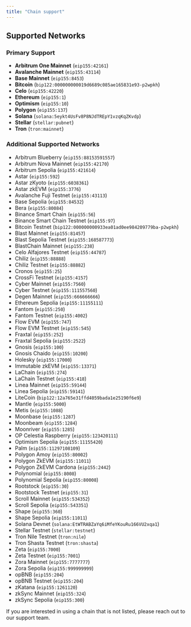 ```yaml
---
title: "Chain support"
---
```


## Supported Networks

### Primary Support

* **Arbitrum One Mainnet** (`eip155:42161`)
* **Avalanche Mainnet** (`eip155:43114`)
* **Base Mainnet** (`eip155:8453`)
* **Bitcoin** (`bip122:000000000019d6689c085ae165831e93-p2wpkh`)
* **Celo** (`eip155:42220`)
* **Ethereum** (`eip155:1`)
* **Optimism** (`eip155:10`)
* **Polygon** (`eip155:137`)
* **Solana** (`solana:5eykt4UsFv8P8NJdTREpY1vzqKqZKvdp`)
* **Stellar** (`stellar:pubnet`)
* **Tron** (`tron:mainnet`)

### Additional Supported Networks

* Arbitrum Blueberry (`eip155:88153591557`)
* Arbitrum Nova Mainnet (`eip155:42170`)
* Arbitrum Sepolia (`eip155:421614`)
* Astar (`eip155:592`)
* Astar zKyoto (`eip155:6038361`)
* Astar zkEVM (`eip155:3776`)
* Avalanche Fuji Testnet (`eip155:43113`)
* Base Sepolia (`eip155:84532`)
* Bera (`eip155:80084`)
* Binance Smart Chain (`eip155:56`)
* Binance Smart Chain Testnet (`eip155:97`)
* Bitcoin Testnet (`bip122:000000000933ea01ad0ee984209779ba-p2wpkh`)
* Blast Mainnet (`eip155:81457`)
* Blast Sepolia Testnet (`eip155:168587773`)
* BlastChain Mainnet (`eip155:238`)
* Celo Alfajores Testnet (`eip155:44787`)
* Chiliz (`eip155:88888`)
* Chiliz Testnet (`eip155:88882`)
* Cronos (`eip155:25`)
* CrossFi Testnet (`eip155:4157`)
* Cyber Mainnet (`eip155:7560`)
* Cyber Testnet (`eip155:111557560`)
* Degen Mainnet (`eip155:666666666`)
* Ethereum Sepolia (`eip155:11155111`)
* Fantom (`eip155:250`)
* Fantom Testnet (`eip155:4002`)
* Flow EVM (`eip155:747`)
* Flow EVM Testnet (`eip155:545`)
* Fraxtal (`eip155:252`)
* Fraxtal Sepolia (`eip155:2522`)
* Gnosis (`eip155:100`)
* Gnosis Chaido (`eip155:10200`)
* Holesky (`eip155:17000`)
* Immutable zkEVM (`eip155:13371`)
* LaChain (`eip155:274`)
* LaChain Testnet (`eip155:418`)
* Linea Mainnet (`eip155:59144`)
* Linea Sepolia (`eip155:59141`)
* LiteCoin (`bip122:12a765e31ffd4059bada1e25190f6e9`)
* Mantle (`eip155:5000`)
* Metis (`eip155:1088`)
* Moonbase (`eip155:1287`)
* Moonbeam (`eip155:1284`)
* Moonriver (`eip155:1285`)
* OP Celestia Raspberry (`eip155:123420111`)
* Optimism Sepolia (`eip155:11155420`)
* Palm (`eip155:11297108109`)
* Polygon Amoy (`eip155:80002`)
* Polygon ZkEVM (`eip155:11011`)
* Polygon ZkEVM Cardona (`eip155:2442`)
* Polynomial (`eip155:8008`)
* Polynomial Sepolia (`eip155:80008`)
* Rootstock (`eip155:30`)
* Rootstock Testnet (`eip155:31`)
* Scroll Mainnet (`eip155:534352`)
* Scroll Sepolia (`eip155:543351`)
* Shape (`eip155:360`)
* Shape Sepolia (`eip155:11011`)
* Solana Devnet (`solana:EtWTRABZaYq6iMfeYKouRu166VU2xqa1`)
* Stellar Testnet (`stellar:testnet`)
* Tron Nile Testnet (`tron:nile`)
* Tron Shasta Testnet (`tron:shasta`)
* Zeta (`eip155:7000`)
* Zeta Testnet (`eip155:7001`)
* Zora Mainnet (`eip155:7777777`)
* Zora Sepolia (`eip155:999999999`)
* opBNB (`eip155:204`)
* opBNB Testnet (`eip155:204`)
* zKatana (`eip155:1261120`)
* zkSync Mainnet (`eip155:324`)
* zkSync Sepolia (`eip155:300`)

If you are interested in using a chain that is not listed, please reach out to our support team.
